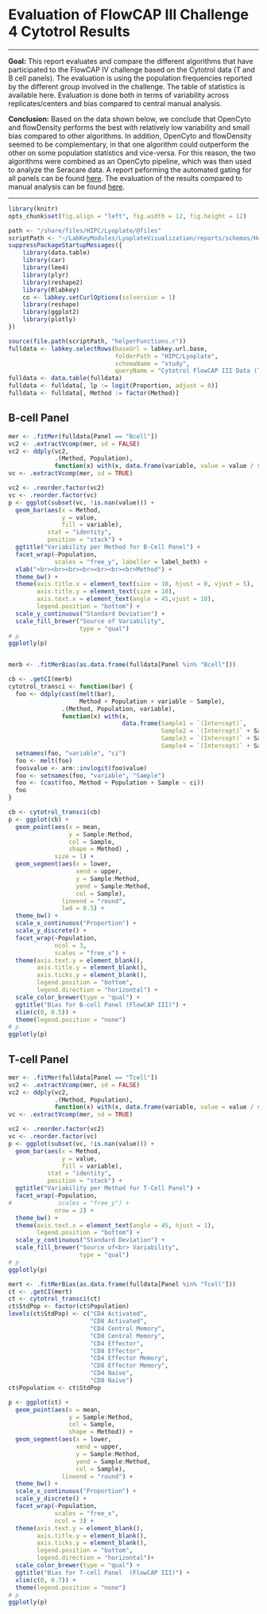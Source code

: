 # Evaluation of FlowCAP III Challenge 4 Cytotrol Results

<hr>

**Goal:** This report evaluates and compare the different algorithms that have participated to the FlowCAP IV challenge based on the Cytotrol data (T and B cell panels). 
The evaluation is using the population frequencies reported by the different group involved in the challenge. The table of statistics is available here.
Evaluation is done both in terms of variability across replicates/centers and bias compared to central manual analysis.

**Conclusion:** Based on the data shown below, we conclude that OpenCyto and flowDensity performs the best with relatively low variability and small bias compared to other algorithms. 
In addition, OpenCyto and flowDensity seemed to be complementary, in that one algorithm could outperform the other on some population statistics and vice-versa. For this reason, 
the two algorithms were combined as an OpenCyto pipeline, which was then used to analyze the Seracare data. A report peforming the automated gating for all panels can be found [here](/reports/HIPC/Lyoplate/runReport.view?reportId=module%3ALyoplateVisualization%2Freports%2Fschemas%2FAnalyses%2FAutomatedGatingOfSeracareData%28AllPanels%29.Rmd&redirectUrl=%2Fproject%2FHIPC%2FLyoplate%2Fbegin.view%3FpageId%3DAnalyses). The evaluation of the results 
   compared to manual analysis can be found [here](/study/HIPC/Lyoplate/dataset.view?Dataset.reportId=db%3A159&datasetId=5001).

<hr>

```r
library(knitr)
opts_chunk$set(fig.align = "left", fig.width = 12, fig.height = 12)
```

```r
path <- "/share/files/HIPC/Lyoplate/@files"
scriptPath <- "~/LabKeyModules/LyoplateVisualization/reports/schemas/HelperScripts"
suppressPackageStartupMessages({
    library(data.table)
    library(car)
    library(lme4)
    library(plyr)
    library(reshape2)
    library(Rlabkey)
    co <- labkey.setCurlOptions(sslversion = 1)
    library(reshape)
    library(ggplot2)
    library(plotly)
})

source(file.path(scriptPath, "helperFunctions.r"))
fulldata <- labkey.selectRows(baseUrl = labkey.url.base, 
                              folderPath = "HIPC/Lyoplate", 
                              schemaName = "study", 
                              queryName = "Cytotrol FlowCAP III Data (T-cell and B-cell Panels)")
fulldata <- data.table(fulldata)
fulldata <- fulldata[, lp := logit(Proportion, adjust = 0)]
fulldata <- fulldata[, Method := factor(Method)]
```


## B-cell Panel

```r
mer <- .fitMer(fulldata[Panel == "Bcell"])
vc2 <- .extractVcomp(mer, sd = FALSE)
vc2 <- ddply(vc2, 
             .(Method, Population), 
             function(x) with(x, data.frame(variable, value = value / sum(value))))
vc <- .extractVcomp(mer, sd = TRUE)

vc2 <- .reorder.factor(vc2)
vc <- .reorder.factor(vc)
p <- ggplot(subset(vc, !is.nan(value))) +
  geom_bar(aes(x = Method, 
               y = value, 
               fill = variable), 
           stat = "identity", 
           position = "stack") +
  ggtitle("Variability per Method for B-Cell Panel") +
  facet_wrap(~Population, 
             scales = "free_y", labeller = label_both) +
  xlab("<br><br><br><br><br><br><br>Method") + 
  theme_bw() +
  theme(axis.title.x = element_text(size = 10, hjust = 0, vjust = 5),
        axis.title.y = element_text(size = 10),
        axis.text.x = element_text(angle = 45,vjust = 10),
        legend.position = "bottom") +
  scale_y_continuous("Standard Deviation") +
  scale_fill_brewer("Source of Variability", 
                    type = "qual")
# p
ggplotly(p)


merb <- .fitMerBias(as.data.frame(fulldata[Panel %in% "Bcell"]))

cb <- .getCI(merb)
cytotrol_transci <- function(bar) {
  foo <- ddply(cast(melt(bar), 
                    Method + Population + variable ~ Sample), 
               .(Method, Population, variable), 
               function(x) with(x,
                                data.frame(Sample1 = `(Intercept)`,
                                           Sample2 = `(Intercept)` + Sample2,
                                           Sample3 = `(Intercept)` + Sample3,
                                           Sample4 = `(Intercept)` + Sample4)))
  setnames(foo, "variable", "ci")
  foo <- melt(foo)
  foo$value <- arm::invlogit(foo$value)
  foo <- setnames(foo, "variable", "Sample")
  foo <- (cast(foo, Method + Population + Sample ~ ci))
  foo
}

cb <- cytotrol_transci(cb)
p <- ggplot(cb) +
  geom_point(aes(x = mean, 
                 y = Sample:Method, 
                 col = Sample, 
                 shape = Method) , 
             size = 1) +
  geom_segment(aes(x = lower, 
                   xend = upper, 
                   y = Sample:Method, 
                   yend = Sample:Method,
                   col = Sample), 
               lineend = "round", 
               lwd = 0.5) +
  theme_bw() +
  scale_x_continuous("Proportion") +
  scale_y_discrete() +
  facet_wrap(~Population, 
             ncol = 3, 
             scales = "free_x") +
  theme(axis.text.y = element_blank(), 
        axis.title.y = element_blank(), 
        axis.ticks.y = element_blank(), 
        legend.position = "bottom",
        legend.direction = "horizontal") +
  scale_color_brewer(type = "qual") + 
  ggtitle("Bias for B-cell Panel (FlowCAP III)") + 
  xlim(c(0, 0.5)) +
  theme(legend.position = "none")
# p
ggplotly(p)
```
             
             
## T-cell Panel
             
```r

mer <- .fitMer(fulldata[Panel == "Tcell"])
vc2 <- .extractVcomp(mer, sd = FALSE)
vc2 <- ddply(vc2, 
             .(Method, Population), 
             function(x) with(x, data.frame(variable, value = value / sum(value))))
vc <- .extractVcomp(mer, sd = TRUE)

vc2 <- .reorder.factor(vc2)
vc <- .reorder.factor(vc)
p <- ggplot(subset(vc, !is.nan(value))) +
  geom_bar(aes(x = Method, 
               y = value, 
               fill = variable), 
           stat = "identity", 
           position = "stack") +
  ggtitle("Variability per Method for T-Cell Panel") +
  facet_wrap(~Population, 
#             scales = "free_y") + 
             nrow = 2) +
  theme_bw() +
  theme(axis.text.x = element_text(angle = 45, hjust = 1), 
        legend.position = "bottom") +
  scale_y_continuous("Standard Deviation") +
  scale_fill_brewer("Source of<br> Variability", 
                    type = "qual")
# p
ggplotly(p)

mert <- .fitMerBias(as.data.frame(fulldata[Panel %in% "Tcell"]))
ct <- .getCI(mert)
ct <- cytotrol_transci(ct)
ct$StdPop <- factor(ct$Population)
levels(ct$StdPop) <- c("CD4 Activated", 
                       "CD8 Activated", 
                       "CD4 Central Memory", 
                       "CD8 Central Memory", 
                       "CD4 Effector", 
                       "CD8 Effector", 
                       "CD4 Effector Memory", 
                       "CD8 Effector Memory", 
                       "CD4 Naive", 
                       "CD8 Naive")
ct$Population <- ct$StdPop

p <- ggplot(ct) +
  geom_point(aes(x = mean, 
                 y = Sample:Method, 
                 col = Sample, 
                 shape = Method)) +
  geom_segment(aes(x = lower, 
                   xend = upper,
                   y = Sample:Method, 
                   yend = Sample:Method, 
                   col = Sample), 
               lineend = "round") +
  theme_bw() +
  scale_x_continuous("Proportion") +
  scale_y_discrete() +
  facet_wrap(~Population, 
             scales = "free_x", 
             ncol = 3) +
  theme(axis.text.y = element_blank(), 
        axis.title.y = element_blank(), 
        axis.ticks.y = element_blank(), 
        legend.position = "bottom", 
        legend.direction = "horizontal")+
  scale_color_brewer(type = "qual") + 
  ggtitle("Bias for T-cell Panel  (FlowCAP III)") + 
  xlim(c(0, 0.7)) +
  theme(legend.position = "none")
# p
ggplotly(p)
```

<script>
window.HTMLWidgets.staticRender();
</script>
